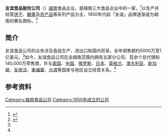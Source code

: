 {{refimprove|time=2019-01-09T07:25:21+00:00}}
{{advert|time=2013-12-15T04:43:48+00:00}}
{{Infobox_Company
| company_name  = 友谊食品
| company_logo  = [[File:Huunghi_food_logo2013.jpg|250px]]
| company_type  = [[股份公司|股份公司]]
| company_slogan = 
| foundation    = 1903年
| location      = [[越南|越南]][[河内|河内]][[黄梅郡|黄梅郡]]定公路122号
| chairman      = 
| CEO           = 
| industry      = [[食品製造|食品製造]]
| products      = [[餅乾|餅乾]]、[[糖果|糖果]]、[[加工食品|加工食品]]、[[酒精饮料|酒精饮料]]
| revenue       = 
| net_income    = 
| operating_income = 
| assets           = 
| equity           = 
| num_employees =
| homepage      = [http://huunghi.com.vn/ huunghi.com.vn]
}}

'''友谊食品股份公司'''（{{lang-vi|'''phần thực phẩm Hữu Nghị'''}}）[[越南|越南]]食品企业，是越南三大食品企业中的一家，<ref name="alibaba.com">{{cite news|title=Company Description|url=http://huunghifood.trustpass.alibaba.com/company_profile.html|author=|newspaper=alibaba.com|date=|accessdate=2013-12-14|archive-date=2013-12-14|archive-url=https://web.archive.org/web/20131214145504/http://huunghifood.trustpass.alibaba.com/company_profile.html|dead-url=yes}}</ref>以生产并经营[[饼干|饼干]]、[[糖果|糖果]]及[[农产品|农产品]]等系列产品为主，1950年代起「友谊」品牌逐渐成为越南的著名商标。<ref name="huunghi.com">{{cite news|title=关于友谊|url=http://huunghi.com.vn/gioi-thieu/关于友谊/219.aspx|author=|newspaper=huunghi.com.vn|date=|accessdate=2020-09-19|archive-date=2013-12-14|archive-url=https://web.archive.org/web/20131214164944/http://huunghi.com.vn/gioi-thieu/%E5%85%B3%E4%BA%8E%E5%8F%8B%E8%B0%8A/219.aspx|dead-url=no}}</ref>

==简介==
友谊食品公司的业务涉及食品生产、进出口和国内贸易，全年销售额约5000万至1亿美元。<ref name="alibaba.com"/>如今，友谊食品公司在全越南范围内拥有五家分公司、百余个总代理和140,000万零售商，并与[[美国|美国]]、[[中国|中国]]、[[俄罗斯|俄罗斯]]、[[日本|日本]]、[[英格兰|英格兰]]、[[澳大利亚|澳大利亚]]、[[新加坡|新加坡]]、[[东帝汶|东帝汶]]、[[柬埔寨|柬埔寨]]、[[台湾|台湾]]等国家与地区设立经营关系。<ref name="huunghi.com"/>

==参考资料==
{{Reflist|33em}}

[[Category:越南食品公司|Category:越南食品公司]]
[[Category:1950年成立的公司|Category:1950年成立的公司]]
